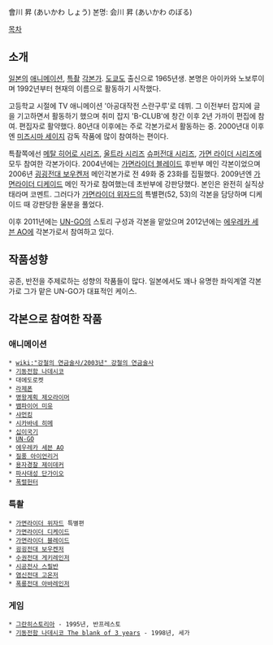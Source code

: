 會川 昇 (あいかわ しょう)
본명: 会川 昇 (あいかわ のぼる)

[[목차]]
== 소개 ==
[[일본]]의 [[애니메이션]], [[특촬]] [[각본가]]. [[도쿄]]도 출신으로 1965년생. 본명은 아이카와 노보루이며 1992년부터 현재의 이름으로 활동하기 시작했다.

고등학교 시절에 TV 애니메이션 '아공대작전 스란구루'로 데뷔. 그 이전부터 잡지에 글을 기고하면서 활동하기 했으며  취미 잡지 'B-CLUB'에 창간 이후 2년 가까이 편집에 참여. 편집자로 활약했다. 80년대 이후에는 주로 각본가로서 활동하는 중. 2000년대 이후엔 [[미즈시마 세이지]] 감독 작품에 많이 참여하는 편이다.

특촬쪽에선 [[메탈 히어로 시리즈]], [[울트라 시리즈]] [[슈퍼전대 시리즈]], [[가면 라이더 시리즈]]에 모두 참여한 각본가이다. 2004년에는 [[가면라이더 블레이드]] 후반부 메인 각본이었으며 2006년 [[굉굉전대 보우켄저]] 메인각본가로 전 49화 중 23화를 집필했다. 2009년엔 [[가면라이더 디케이드]] 메인 작가로 참여했는데 초반부에 강판당했다. 본인은 완전히 실직상태라며 코멘트. 그러다가 [[가면라이더 위자드]]의 특별편(52, 53)의 각본을 담당하며 디케이드 때 강판당한 울분을 풀었다.

이후 2011년에는 [[UN-GO]]의 스토리 구성과 각본을 맡았으며 2012년에는 [[에우레카 세븐 AO]]에 각본가로서 참여하고 있다.

== 작품성향 ==
공존, 반전을 주제로하는 성향의 작품들이 많다. 일본에서도 꽤나 유명한 좌익계열 각본가로 그가 맡은 UN-GO가 대표적인 케이스.

== 각본으로 참여한 작품 ==
=== 애니메이션 ===
 * [[wiki:"강철의 연금술사/2003년" 강철의 연금술사]]
 * [[기동전함 나데시코]]
 * 대에도로켓 
 * [[라제폰]]
 * [[명왕계획 제오라이머]]
 * [[뱀파이어 미유]]
 * [[샤먼킹]]
 * [[시카바네 히메]]
 * [[십이국기]]
 * [[UN-GO]]
 * [[에우레카 세븐 AO]]
 * [[질풍 아이언리거]]
 * [[용자경찰 제이데커]]
 * [[파사대성 단가이오]]
 * [[폭렬헌터]]

=== 특촬 ===
 * [[가면라이더 위자드]] 특별편
 * [[가면라이더 디케이드]]
 * [[가면라이더 블레이드]]
 * [[굉굉전대 보우켄저]]
 * [[수권전대 게키레인저]]
 * [[시공전사 스필반]]
 * [[염신전대 고온저]]
 * [[폭룡전대 아바레인저]]

=== 게임 ===
 * [[그란히스토리아]] - 1995년, 반프레스토
 * [[기동전함 나데시코 The blank of 3 years]] - 1998년, 세가
